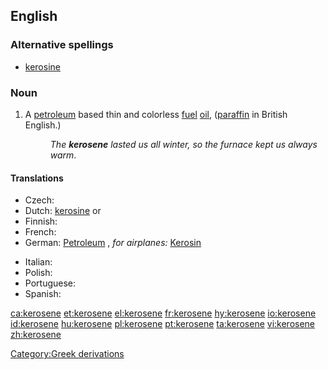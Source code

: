 ==English==
{{wikipedia}}

===Alternative spellings===
* [[kerosine]]

===Noun===
{{en-noun|-}}

# {{US}} A [[petroleum]] based thin and colorless [[fuel]] [[oil]],  ([[paraffin]] in British English.)
#: ''The '''kerosene''' lasted us all winter, so the furnace kept us always warm''.

====Translations====
{{trans-top|fuel oil}}
* Czech: {{t-|cs|petrolej|m}}
* Dutch: [[kerosine#Dutch|kerosine]] {{m}} or {{f}}
* Finnish: {{t+|fi|kerosiini}}
* French: {{t+|fr|kérosène|m}}
* German: [[Petroleum]] {{n}}, ''for airplanes:'' [[Kerosin]] {{n}}
{{trans-mid}}
* Italian: {{t-|it|cherosene|m}}
* Polish: {{t-|pl|nafta|f}}
* Portuguese: {{t+|pt|querosene|n}}
* Spanish: {{t-|es|queroseno|m}}
{{trans-bottom}}

[[Category:Greek derivations]]

[[ca:kerosene]]
[[et:kerosene]]
[[el:kerosene]]
[[fr:kerosene]]
[[hy:kerosene]]
[[io:kerosene]]
[[id:kerosene]]
[[hu:kerosene]]
[[pl:kerosene]]
[[pt:kerosene]]
[[ta:kerosene]]
[[vi:kerosene]]
[[zh:kerosene]]